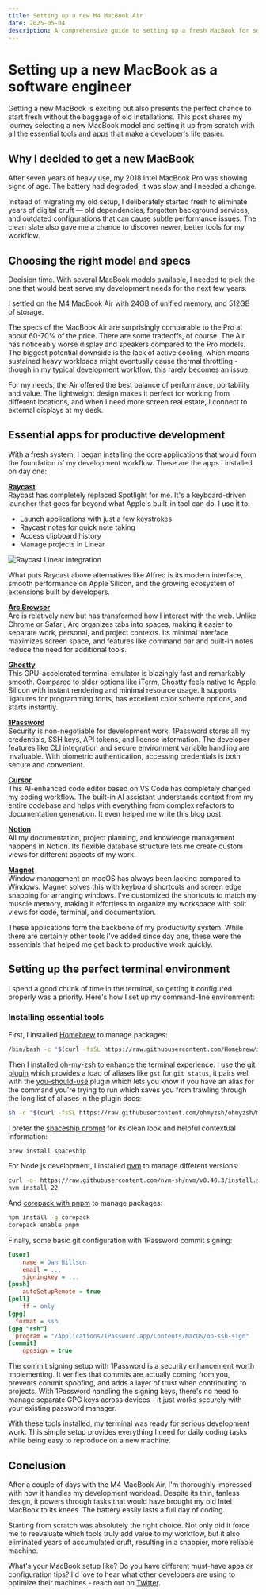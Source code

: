 ```yaml
---
title: Setting up a new M4 MacBook Air
date: 2025-05-04
description: A comprehensive guide to setting up a fresh MacBook for software development
---
```


# Setting up a new MacBook as a software engineer

Getting a new MacBook is exciting but also presents the perfect chance to start fresh without the baggage of old installations. This post shares my journey selecting a new MacBook model and setting it up from scratch with all the essential tools and apps that make a developer's life easier.

## Why I decided to get a new MacBook

After seven years of heavy use, my 2018 Intel MacBook Pro was showing signs of age. The battery had degraded, it was slow and I needed a change. 

Instead of migrating my old setup, I deliberately started fresh to eliminate years of digital cruft — old dependencies, forgotten background services, and outdated configurations that can cause subtle performance issues. The clean slate also gave me a chance to discover newer, better tools for my workflow.

## Choosing the right model and specs

Decision time. With several MacBook models available, I needed to pick the one that would best serve my development needs for the next few years.

I settled on the M4 MacBook Air with 24GB of unified memory, and 512GB of storage. 

The specs of the MacBook Air are surprisingly comparable to the Pro at about 60-70% of the price. There are some tradeoffs, of course. The Air has noticeably worse display and speakers compared to the Pro models. The biggest potential downside is the lack of active cooling, which means sustained heavy workloads might eventually cause thermal throttling - though in my typical development workflow, this rarely becomes an issue.

For my needs, the Air offered the best balance of performance, portability and value. The lightweight design makes it perfect for working from different locations, and when I need more screen real estate, I connect to external displays at my desk.

## Essential apps for productive development

With a fresh system, I began installing the core applications that would form the foundation of my development workflow. These are the apps I installed on day one:

[**Raycast**](https://www.raycast.com/)  
Raycast has completely replaced Spotlight for me. It's a keyboard-driven launcher that goes far beyond what Apple's built-in tool can do. I use it to:

- Launch applications with just a few keystrokes
- Raycast notes for quick note taking
- Access clipboard history
- Manage projects in Linear

<Image
  src="/images/raycast-linear.png"
  alt="Raycast Linear integration"
  width={862}
  height={586}
  className="mt-2"
/>

What puts Raycast above alternatives like Alfred is its modern interface, smooth performance on Apple Silicon, and the growing ecosystem of extensions built by developers.

[**Arc Browser**](https://arc.net/)  
Arc is relatively new but has transformed how I interact with the web. Unlike Chrome or Safari, Arc organizes tabs into spaces, making it easier to separate work, personal, and project contexts. Its minimal interface maximizes screen space, and features like command bar and built-in notes reduce the need for additional tools.

[**Ghostty**](https://github.com/sharkdp/ghostty)  
This GPU-accelerated terminal emulator is blazingly fast and remarkably smooth. Compared to older options like iTerm, Ghostty feels native to Apple Silicon with instant rendering and minimal resource usage. It supports ligatures for programming fonts, has excellent color scheme options, and starts instantly.

[**1Password**](https://1password.com/)  
Security is non-negotiable for development work. 1Password stores all my credentials, SSH keys, API tokens, and license information. The developer features like CLI integration and secure environment variable handling are invaluable. With biometric authentication, accessing credentials is both secure and convenient.

[**Cursor**](https://www.cursor.com/)  
This AI-enhanced code editor based on VS Code has completely changed my coding workflow. The built-in AI assistant understands context from my entire codebase and helps with everything from complex refactors to documentation generation. It even helped me write this blog post.

[**Notion**](https://www.notion.so/)  
All my documentation, project planning, and knowledge management happens in Notion. Its flexible database structure lets me create custom views for different aspects of my work.

[**Magnet**](https://magnet.crowdcafe.com/)  
Window management on macOS has always been lacking compared to Windows. Magnet solves this with keyboard shortcuts and screen edge snapping for arranging windows. I've customized the shortcuts to match my muscle memory, making it effortless to organize my workspace with split views for code, terminal, and documentation.

These applications form the backbone of my productivity system. While there are certainly other tools I've added since day one, these were the essentials that helped me get back to productive work quickly.

## Setting up the perfect terminal environment

I spend a good chunk of time in the terminal, so getting it configured properly was a priority. Here's how I set up my command-line environment:

### Installing essential tools

First, I installed [Homebrew](https://brew.sh/) to manage packages:

```bash
/bin/bash -c "$(curl -fsSL https://raw.githubusercontent.com/Homebrew/install/HEAD/install.sh)"
```

Then I installed [oh-my-zsh](https://ohmyz.sh/) to enhance the terminal experience. I use the [git plugin](https://github.com/ohmyzsh/ohmyzsh/tree/master/plugins/git) which provides a load of aliases like `gst` for `git status`, it pairs well with the [you-should-use](https://github.com/MichaelAquilina/you-should-use) plugin which lets you know if you have an alias for the command you're trying to run which saves you from trawling through the long list of aliases in the plugin docs:

```bash
sh -c "$(curl -fsSL https://raw.githubusercontent.com/ohmyzsh/ohmyzsh/master/tools/install.sh)"
```

I prefer the [spaceship prompt](https://spaceship.sh/) for its clean look and helpful contextual information:

```bash
brew install spaceship
```

For Node.js development, I installed [nvm](https://github.com/nvm-sh/nvm) to manage different versions:

```bash
curl -o- https://raw.githubusercontent.com/nvm-sh/nvm/v0.40.3/install.sh | bash
nvm install 22
```

And [corepack with pnpm](https://pnpm.io/) to manage packages:

```bash
npm install -g corepack
corepack enable pnpm
```

Finally, some basic git configuration with 1Password commit signing:

```ini
[user]
	name = Dan Billson
	email = ...
	signingkey = ...
[push]
	autoSetupRemote = true
[pull]
	ff = only
[gpg]
  format = ssh
[gpg "ssh"]
  program = "/Applications/1Password.app/Contents/MacOS/op-ssh-sign"
[commit]
	gpgsign = true
```

The commit signing setup with 1Password is a security enhancement worth implementing. It verifies that commits are actually coming from you, prevents commit spoofing, and adds a layer of trust when contributing to projects. With 1Password handling the signing keys, there's no need to manage separate GPG keys across devices - it just works securely with your existing password manager.

With these tools installed, my terminal was ready for serious development work. This simple setup provides everything I need for daily coding tasks while being easy to reproduce on a new machine.

## Conclusion

After a couple of days with the M4 MacBook Air, I'm thoroughly impressed with how it handles my development workload. Despite its thin, fanless design, it powers through tasks that would have brought my old Intel MacBook to its knees. The battery easily lasts a full day of coding.

Starting from scratch was absolutely the right choice. Not only did it force me to reevaluate which tools truly add value to my workflow, but it also eliminated years of accumulated cruft, resulting in a snappier, more reliable machine.

What's your MacBook setup like? Do you have different must-have apps or configuration tips? I'd love to hear what other developers are using to optimize their machines - reach out on [Twitter](https://x.com/dbillson).

